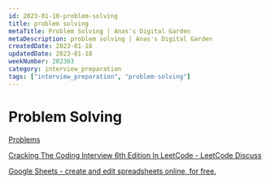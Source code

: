 ```yaml
---
id: 2023-01-18-problem-solving
title: problem solving
metaTitle: Problem Solving | Anas's Digital Garden
metaDescription: problem solving | Anas's Digital Garden
createdDate: 2023-01-18
updatedDate: 2023-01-18
weekNumber: 202303
category: interview_preparation
tags: ["interview_preparation", "problem-solving"]
---
```


# Problem Solving

[Problems](Problem%20Solving/Problems.csv)

[Cracking The Coding Interview 6th Edition In LeetCode - LeetCode Discuss](https://leetcode.com/discuss/general-discussion/1152824/cracking-the-coding-interview-6th-edition-in-leetcode)

[Google Sheets - create and edit spreadsheets online, for free.](https://docs.google.com/spreadsheets/d/1YmDxPDJ0f8V-pru0HPNVvnTF1rC-oEB9WOj9FhdqrkA/edit?usp=drivesdk)
